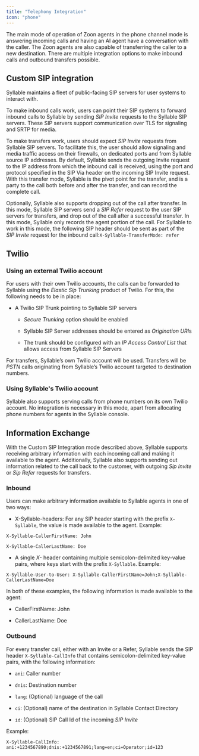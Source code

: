```yaml
---
title: "Telephony Integration"
icon: "phone"
---
```


The main mode of operation of Zoon agents in the phone channel mode is answering incoming calls and having an AI agent have a conversation with the caller. The Zoon agents are also capable of transferring the caller to a new destination. There are multiple integration options to make inbound calls and outbound transfers possible.

## Custom SIP integration

Syllable maintains a fleet of public-facing SIP servers for user systems to interact with. 

To make inbound calls work, users can point their SIP systems to forward inbound calls to Syllable by sending *SIP Invite* requests to the Syllable SIP servers. These SIP servers support communication over TLS for signaling and SRTP for media.

To make transfers work, users should expect *SIP Invite* requests from Syllable SIP servers. To facilitate this, the user should allow signaling and media traffic access on their firewalls, on dedicated ports and from Syllable source IP addresses. By default, Syllable sends the outgoing Invite request to the IP address from which the inbound call is received, using the port and protocol specified in the SIP Via header on the incoming SIP Invite request. With this transfer mode, Syllable is the pivot point for the transfer, and is a party to the call both before and after the transfer, and can record the complete call.

Optionally, Syllable also supports dropping out of the call after transfer. In this mode, Syllable SIP servers send a *SIP Refer* request to the user SIP servers for transfers, and drop out of the call after a successful transfer. In this mode, Syllable only records the agent portion of the call. For Syllable to work in this mode, the following SIP header should be sent as part of the *SIP Invite* request for the inbound call:`X-Syllable-TransferMode: refer`

## Twilio

### Using an external Twilio account

For users with their own Twilio accounts, the calls can be forwarded to Syllable using the *Elastic Sip Trunking* product of Twilio. For this, the following needs to be in place:

* A Twilio SIP Trunk pointing to Syllable SIP servers

  * *Secure Trunking* option should be enabled

  * Syllable SIP Server addresses should be entered as *Origination URI*s

  * The trunk should be configured with an *IP Access Control List* that allows access from Syllable SIP Servers

For transfers, Syllable’s own Twilio account will be used. Transfers will be *PSTN* calls originating from Syllable’s Twilio account targeted to destination numbers.

### Using Syllable's Twilio account

Syllable also supports serving calls from phone numbers on its own Twilio account. No integration is necessary in this mode, apart from allocating phone numbers for agents in the Syllable console.

## Information Exchange

With the Custom SIP Integration mode described above, Syllable supports receiving arbitrary information with each incoming call and making it available to the agent. Additionally, Syllable also supports sending out information related to the call back to the customer, with outgoing *Sip Invite* or *Sip Refer* requests for transfers.

### Inbound

Users can make arbitrary information available to Syllable agents in one of two ways:

* X-Syllable-headers: For any SIP header starting with the prefix `X-Syllable`, the value is made available to the agent. Example:

`X-Syllable-CallerFirstName: John`

`X-Syllable-CallerLastName: Doe`

* A single *X-* header containing multiple semicolon-delimited key-value pairs, where keys start with the prefix `X-Syllable`. Example:

`X-Syllable-User-to-User: X-Syllable-CallerFirstName=John;X-Syllable-CallerLastName=Doe`

In both of these examples, the following information is made available to the agent:

* CallerFirstName: John

* CallerLastName: Doe

### Outbound

For every transfer call, either with an Invite or a Refer, Syllable sends the SIP header `X-Syllable-CallInfo` that contains semicolon-delimited key-value pairs, with the following information:

* `ani`: Caller number

* `dnis`: Destination number

* `lang`: (Optional) language of the call

* `ci`: (Optional) name of the destination in Syllable Contact Directory

* `id`: (Optional) SIP Call Id of the incoming *SIP Invite*

Example:

&#x9;`X-Syllable-CallInfo: ani:+1234567890;dnis:+1234567891;lang=en;ci=Operator;id=123`